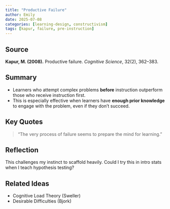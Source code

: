 ```yaml
---
title: "Productive Failure"
author: Emily
date: 2025-07-08
categories: [learning-design, constructivism]
tags: [kapur, failure, pre-instruction]
---
```


## Source

**Kapur, M. (2008).** Productive failure. *Cognitive Science*, 32(2), 362–383.

## Summary

- Learners who attempt complex problems **before** instruction outperform those who receive instruction first.
- This is especially effective when learners have **enough prior knowledge** to engage with the problem, even if they don’t succeed.

## Key Quotes

> "The very process of failure seems to prepare the mind for learning."

## Reflection {.callout-reflection}

This challenges my instinct to scaffold heavily. Could I try this in intro stats when I teach hypothesis testing?

## Related Ideas

- Cognitive Load Theory (Sweller)
- Desirable Difficulties (Bjork)
